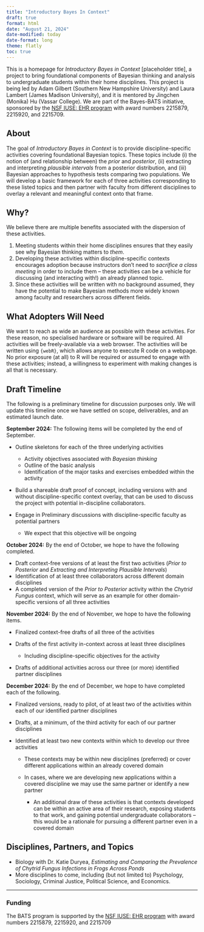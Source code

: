 ```yaml
---
title: "Introductory Bayes In Context"
draft: true
format: html
date: "August 21, 2024"
date-modified: today
date-format: long
theme: flatly
toc: true
---
```


:::{.callout-note}

This is a homepage for *Introductory Bayes in Context* [placeholder title], a project to bring foundational components of Bayesian thinking and analysis to undergraduate students within their home disciplines. This project is being led by Adam Gilbert (Southern New Hampshire University) and Laura Lambert (James Madison University), and it is mentored by Jingchen (Monika) Hu (Vassar College). We are part of the Bayes-BATS initiative, sponsored by the [NSF IUSE: EHR program](https://www.nsf.gov/pubs/2021/nsf21579/nsf21579.htm) with award numbers 2215879, 2215920, and 2215709. 

:::

## About

The goal of *Introductory Bayes in Context* is to provide discipline-specific activities covering foundational Bayesian topics. These topics include (i) the notion of (and relationship between) the *prior* and *posterior*, (ii) extracting and interpreting *plausible intervals* from a posterior distribution, and (iii) Bayesian approaches to hypothesis tests comparing two populations. We will develop a basic framework for each of three activities corresponding to these listed topics and then partner with faculty from different disciplines to overlay a relevant and meaningful context onto that frame.

## Why?

We believe there are multiple benefits associated with the dispersion of these activities.

1. Meeting students within their home disciplines ensures that they easily see why Bayesian thinking matters to *them*.
2. Developing these activities within discipline-specific contexts encourages adoption because instructors don't need to *sacrifice a class meeting* in order to include them -- these activities can be a vehicle for discussing (and interacting with!) an already planned topic.
3. Since these activities will be written with no background assumed, they have the potential to make Bayesian methods more widely known among faculty and researchers across different fields.

## What Adopters Will Need

We want to reach as wide an audience as possible with these activities. For these reason, no specialised hardware or software will be required. All activities will be freely-available via a web browser. The activities will be written using `{webR}`, which allows anyone to execute R code on a webpage. No prior exposure (at all) to R will be required or assumed to engage with these activities; instead, a willingness to experiment with making changes is all that is necessary. 

## Draft Timeline

The following is a preliminary timeline for discussion purposes only. We will update this timeline once we have settled on scope, deliverables, and an estimated launch date.

**September 2024:** The following items will be completed by the end of September.

+ Outline skeletons for each of the three underlying activities

  + Activity objectives associated with *Bayesian thinking*
  + Outline of the basic analysis
  + Identification of the major tasks and exercises embedded within the activity
  
+ Build a shareable draft proof of concept, including versions with and without discipline-specific context overlay, that can be used to discuss the project with potential in-discipline collaborators.
  
+ Engage in Preliminary discussions with discipline-specific faculty as potential partners

  + We expect that this objective will be ongoing
  
**October 2024:** By the end of October, we hope to have the following completed.

+ Draft context-free versions of at least the first two activities (*Prior to Posterior* and *Extracting and Interpreting Plausible Intervals*)
+ Identification of at least three collaborators across different domain disciplines
+ A completed version of the *Prior to Posterior* activity within the *Chytrid Fungus* context, which will serve as an example for other domain-specific versions of all three activities

**November 2024:** By the end of November, we hope to have the following items.

+ Finalized context-free drafts of all three of the activities
+ Drafts of the first activity in-context across at least three disciplines

  + Including discipline-specific objectives for the activity
  
+ Drafts of additional activities across our three (or more) identified partner disciplines

**December 2024:** By the end of December, we hope to have completed each of the following.

+ Finalized versions, ready to pilot, of at least two of the activities within each of our identified partner disciplines
+ Drafts, at a minimum, of the third activity for each of our partner disciplines
+ Identified at least two new contexts within which to develop our three activities

  + These contexts may be within new disciplines (preferred) or cover different applications within an already covered domain
  + In cases, where we are developing new applications within a covered discipline we may use the same partner or identify a new partner
  
    + An additional draw of these activities is that contexts developed can be within an active area of their research, exposing students to that work, and gaining potential undergraduate collaborators -- this would be a rationale for pursuing a different partner even in a covered domain 

## Disciplines, Partners, and Topics

+ Biology with Dr. Katie Duryea, *Estimating and Comparing the Prevalence of Chytrid Fungus Infections in Frogs Across Ponds*
+ More disciplines to come, including (but not limited to) Psychology, Sociology, Criminal Justice, Political Science, and Economics.

*** 

### Funding 

The BATS program is supported by the [NSF IUSE: EHR program](https://www.nsf.gov/pubs/2021/nsf21579/nsf21579.htm) with award numbers 2215879, 2215920, and 2215709


